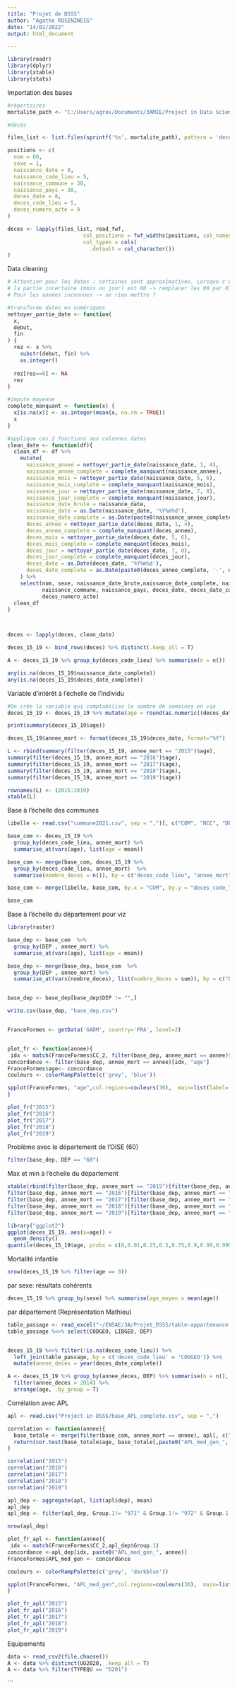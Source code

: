 ---
title: "Projet de DSSS"
author: "Agathe ROSENZWEIG"
date: "14/02/2022"
output: html_document

---


```{r}
library(readr)
library(dplyr)
library(xtable)
library(stats)
```


Importation des bases
```{r}
#répertoires
mortalite_path <- "C:/Users/agros/Documents/3AMIE/Project in Data Science and Social Science/Project in DSSS"

#décès

files_list <- list.files(sprintf('%s', mortalite_path), pattern = 'deces-201[0-9]+.txt', full.names = T)

positions <- c(
  nom = 80,
  sexe = 1,
  naissance_date = 8,
  naissance_code_lieu = 5,
  naissance_commune = 30,
  naissance_pays = 30,
  deces_date = 8,
  deces_code_lieu = 5,
  deces_numero_acte = 9
)

deces <- lapply(files_list, read_fwf,
                        col_positions = fwf_widths(positions, col_names = names(positions)),
                        col_types = cols(
                          .default = col_character())
)
```



Data cleaning
```{r}
# Attention pour les dates : certaines sont approximatives. Lorsque c'est le cas
# la partie incertaine (mois ou jour) est 00 -> remplacer les 00 par 01.
# Pour les années inconnues -> ne rien mettre ?

#transforme dates en numériques
nettoyer_partie_date <- function(
  x,
  debut,
  fin
) {
  rez <- x %>%
    substr(debut, fin) %>% 
    as.integer()
  
  rez[rez==0] <- NA
  rez
}

#impute moyenne
complete_manquant <- function(x) {
  x[is.na(x)] <- as.integer(mean(x, na.rm = TRUE))
  x
}

#applique ces 2 fonctions aux colonnes dates
clean_date <- function(df){
  clean_df <- df %>%
    mutate(
      naissance_annee = nettoyer_partie_date(naissance_date, 1, 4),
      naissance_annee_complete = complete_manquant(naissance_annee), 
      naissance_mois = nettoyer_partie_date(naissance_date, 5, 6),
      naissance_mois_complete = complete_manquant(naissance_mois), 
      naissance_jour = nettoyer_partie_date(naissance_date, 7, 8),
      naissance_jour_complete = complete_manquant(naissance_jour), 
      naissance_date_brute = naissance_date,
      naissance_date = as.Date(naissance_date, '%Y%m%d'),
      naissance_date_complete = as.Date(paste0(naissance_annee_complete, '-', naissance_mois_complete, '-', naissance_jour_complete)),
      deces_annee = nettoyer_partie_date(deces_date, 1, 4),
      deces_annee_complete = complete_manquant(deces_annee), 
      deces_mois = nettoyer_partie_date(deces_date, 5, 6),
      deces_mois_complete = complete_manquant(deces_mois), 
      deces_jour = nettoyer_partie_date(deces_date, 7, 8),
      deces_jour_complete = complete_manquant(deces_jour), 
      deces_date = as.Date(deces_date, '%Y%m%d'),
      deces_date_complete = as.Date(paste0(deces_annee_complete, '-', deces_mois_complete, '-', deces_jour_complete))
    ) %>%
    select(nom, sexe, naissance_date_brute,naissance_date_complete, naissance_code_lieu,
           naissance_commune, naissance_pays, deces_date, deces_date_complete, deces_code_lieu,
           deces_numero_acte)
  clean_df
}



deces <- lapply(deces, clean_date)

deces_15_19 <- bind_rows(deces) %>% distinct(.keep_all = T)

A <- deces_15_19 %>% group_by(deces_code_lieu) %>% summarise(n = n())

any(is.na(deces_15_19$naissance_date_complete))
any(is.na(deces_15_19$deces_date_complete))
```


Variable d'intérêt à l'échelle de l'individu
```{r}
#On crée la variable qui comptabilise le nombre de semaines en vie
deces_15_19 <- deces_15_19 %>% mutate(age = round(as.numeric((deces_date_complete - naissance_date_complete)/365),1))

print(summary(deces_15_19$age))

deces_15_19$annee_mort <- format(deces_15_19$deces_date, format="%Y")

L <- rbind(summary(filter(deces_15_19, annee_mort == "2015")$age),
summary(filter(deces_15_19, annee_mort == "2016")$age),
summary(filter(deces_15_19, annee_mort == "2017")$age),
summary(filter(deces_15_19, annee_mort == "2018")$age),
summary(filter(deces_15_19, annee_mort == "2019")$age))

rownames(L) <- (2015:2019)
xtable(L)


```



Base à l'échelle des communes
```{r}
libelle <- read.csv("commune2021.csv", sep = ",")[, c("COM", "NCC", "DEP")]

base_com <- deces_15_19 %>%
  group_by(deces_code_lieu, annee_mort) %>%
  summarise_at(vars(age), list(age = mean))

base_com <- merge(base_com, deces_15_19 %>%
  group_by(deces_code_lieu, annee_mort)  %>% 
  summarise(nombre_deces = n()), by = c("deces_code_lieu", "annee_mort"))

base_com <- merge(libelle, base_com, by.x = "COM", by.y = "deces_code_lieu")

base_com
```



Base à l'échelle du département pour viz
```{r}
library(raster)

base_dep <- base_com  %>%
  group_by(DEP , annee_mort) %>%
  summarise_at(vars(age), list(age = mean))

base_dep <- merge(base_dep, base_com  %>%
  group_by(DEP , annee_mort) %>%
  summarise_at(vars(nombre_deces), list(nombre_deces = sum)), by = c("DEP", "annee_mort"))


base_dep <- base_dep[base_dep$DEP != "",]

write.csv(base_dep, "base_dep.csv")


FranceFormes <- getData('GADM', country='FRA', level=2)


plot_fr <- function(annee){
 idx <- match(FranceFormes$CC_2, filter(base_dep, annee_mort == annee)$DEP)
concordance <- filter(base_dep, annee_mort == annee)[idx, "age"]
FranceFormes$age<- concordance
couleurs <- colorRampPalette(c('grey', 'blue'))

spplot(FranceFormes, "age",col.regions=couleurs(30),  main=list(label= paste0("Nombre total d'années vécues en ", annee),cex=.8)) 
}

plot_fr("2015")
plot_fr("2016")
plot_fr("2017")
plot_fr("2018")
plot_fr("2019")


```

Problème avec le département de l'OISE (60)
```{r}
filter(base_dep, DEP == "60")
```



Max et min à l'échelle du département
```{r}
xtable(rbind(filter(base_dep, annee_mort == "2015")[filter(base_dep, annee_mort == "2015")$age == max(filter(base_dep, annee_mort == "2015")$age),],
filter(base_dep, annee_mort == "2016")[filter(base_dep, annee_mort == "2016")$age == max(filter(base_dep, annee_mort == "2016")$age),],
filter(base_dep, annee_mort == "2017")[filter(base_dep, annee_mort == "2017")$age == max(filter(base_dep, annee_mort == "2017")$age),],
filter(base_dep, annee_mort == "2018")[filter(base_dep, annee_mort == "2018")$age == max(filter(base_dep, annee_mort == "2018")$age),],
filter(base_dep, annee_mort == "2019")[filter(base_dep, annee_mort == "2019")$age == max(filter(base_dep, annee_mort == "2019")$age),]))
```

```{r}
library("ggplot2")
ggplot(deces_15_19, aes(x=age)) + 
  geom_density()
quantile(deces_15_19$age, probs = c(0,0.01,0.25,0.5,0.75,0.9,0.99,0.999))
```

Mortalité infantile
```{r}
nrow(deces_15_19 %>% filter(age == 0))
```

par sexe: résultats cohérents
```{r}
deces_15_19 %>% group_by(sexe) %>% summarise(age_moyen = mean(age))
```


par département (Représentation Mathieu)
```{r}
table_passage <- read_excel("~/ENSAE/3A/Projet_DSSS/table-appartenance-geo-communes-21.xlsx", sheet = "COM", skip = 5)
table_passage %<>% select(CODGEO, LIBGEO, DEP)


deces_15_19 %<>% filter(!is.na(deces_code_lieu)) %>%
  left_join(table_passage, by = c('deces_code_lieu' = 'CODGEO')) %>%
  mutate(annee_deces = year(deces_date_complete))

A <- deces_15_19 %>% group_by(annee_deces, DEP) %>% summarise(n = n(), age = mean(age)) %>%
  filter(annee_deces > 2014) %>%
  arrange(age, .by_group = T)

```




Corrélation avec APL
```{r}
apl <- read.csv("Project in DSSS/base_APL_complete.csv", sep = ",")

correlation <- function(annee){
  base_totale <- merge(filter(base_com, annee_mort == annee), apl[, c("commune_code", paste0("APL_med_gen_", annee))], by.x = "COM", by.y = "commune_code")
  return(cor.test(base_totale$age, base_totale[,paste0("APL_med_gen_", annee)]))
}

correlation("2015")
correlation("2016")
correlation("2017")
correlation("2018")
correlation("2019")
```

```{r}
apl_dep <- aggregate(apl, list(apl$dep), mean)
apl_dep
apl_dep <- filter(apl_dep, Group.1!= "971" & Group.1!= "972" & Group.1!= "973" & Group.1!= "974" & Group.1!= "" & is.na(apl_dep$Group.1) == FALSE)

nrow(apl_dep)

plot_fr_apl <- function(annee){
 idx <- match(FranceFormes$CC_2,apl_dep$Group.1)
concordance <-apl_dep[idx, paste0("APL_med_gen_", annee)]
FranceFormes$APL_med_gen <- concordance

couleurs <- colorRampPalette(c('grey', 'darkblue'))

spplot(FranceFormes, "APL_med_gen",col.regions=couleurs(30),  main=list(label= paste0("Nombre total d'années vécues en ", annee),cex=.8)) 
}

plot_fr_apl("2015")
plot_fr_apl("2016")
plot_fr_apl("2017")
plot_fr_apl("2018")
plot_fr_apl("2019")
```



Equipements
```{r}
data <- read_csv2(file.choose())
A <- data %>% distinct(UU2020, .keep_all = T)
A <- data %>% filter(TYPEQU == "D201")
```
```

